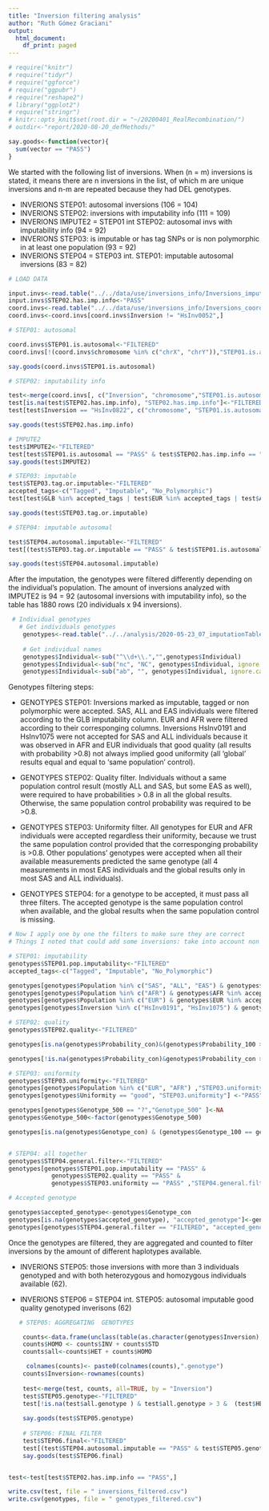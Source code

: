 ```yaml
---
title: "Inversion filtering analysis"
author: "Ruth Gómez Graciani"
output:
  html_document:
    df_print: paged
---
```


```r
# require("knitr")
# require("tidyr")
# require("ggforce")
# require("ggpubr")
# require("reshape2")
# library("ggplot2")
# require("stringr")
# knitr::opts_knit$set(root.dir = "~/20200401_RealRecombination/")
# outdir<-"report/2020-08-20_defMethods/"

say.goods<-function(vector){
  sum(vector == "PASS")
}


```

We started with the following list of inversions. When (n = m) inversions is stated, it  means there are n inversions in the list, of which m are unique inversions and n-m are repeated because they had DEL genotypes. 

* INVERIONS STEP01: autosomal inversions (106 = 104)
* INVERIONS STEP02: inversions with imputability info (111 = 109)
* INVERIONS IMPUTE2 = STEP01 int STEP02: autosomal invs with imputability info (94 = 92)
* INVERIONS STEP03: is imputable or has tag SNPs or is non polymorphic in at least one population (93 = 92)
* INVERIONS STEP04 = STEP03 int. STEP01: imputable autosomal inversions (83 = 82)


```r

# LOAD DATA

input.invs<-read.table("../../data/use/inversions_info/Inversions_imputability.txt", header = TRUE)
input.invs$STEP02.has.imp.info<-"PASS"
coord.invs<-read.table("../../data/use/inversions_info/Inversions_coordinates_hg19.csv", col.names = c("Inversion", "chromosome", "B1s19", "B1e19", "B2s19", "B2e19"))
coord.invs<-coord.invs[coord.invs$Inversion != "HsInv0052",]

# STEP01: autosomal

coord.invs$STEP01.is.autosomal<-"FILTERED"
coord.invs[!(coord.invs$chromosome %in% c("chrX", "chrY")),"STEP01.is.autosomal" ]<-"PASS"

say.goods(coord.invs$STEP01.is.autosomal)

# STEP02: imputability info

test<-merge(coord.invs[, c("Inversion", "chromosome","STEP01.is.autosomal")], input.invs , all = TRUE)
test[is.na(test$STEP02.has.imp.info), "STEP02.has.imp.info"]<-"FILTERED"
test[test$Inversion == "HsInv0822", c("chromosome", "STEP01.is.autosomal")]<-c("chrX", "FILTERED")

say.goods(test$STEP02.has.imp.info)

# IMPUTE2
test$IMPUTE2<-"FILTERED"
test[test$STEP01.is.autosomal == "PASS" & test$STEP02.has.imp.info == "PASS","IMPUTE2"]<-"PASS"
say.goods(test$IMPUTE2)

# STEP03: imputable
test$STEP03.tag.or.imputable<-"FILTERED"
accepted_tags<-c("Tagged", "Imputable", "No_Polymorphic")
test[test$GLB %in% accepted_tags | test$EUR %in% accepted_tags | test$AFR %in% accepted_tags , "STEP03.tag.or.imputable"]<-"PASS"

say.goods(test$STEP03.tag.or.imputable)

# STEP04: imputable autosomal

test$STEP04.autosomal.imputable<-"FILTERED"
test[(test$STEP03.tag.or.imputable == "PASS" & test$STEP01.is.autosomal == "PASS" ), "STEP04.autosomal.imputable"] <- "PASS"

say.goods(test$STEP04.autosomal.imputable)


```


After the imputation, the genotypes were filtered differently depending on the individual's population. The amount of inversions analyzed with IMPUTE2 is 94 = 92 (autosomal inversions with imputability info), so the table has 1880 rows (20 individuals x 94 inversions).


```r

 # Individual genotypes
   # Get individuals genotypes
    genotypes<-read.table("../../analysis/2020-05-23_07_imputationTables/imputationResults.csv", header=TRUE, sep = ",")
  
    # Get individual names
    genotypes$Individual<-sub("^\\d+\\.","",genotypes$Individual)
    genotypes$Individual<-sub("nc", "NC", genotypes$Individual, ignore.case = FALSE)
    genotypes$Individual<-sub("ab", "", genotypes$Individual, ignore.case = FALSE)


```

Genotypes filtering steps:

* GENOTYPES STEP01: Inversions marked as imputable, tagged or non polymorphic were accepted. SAS, ALL and EAS individuals were filtered according to the GLB imputability column. EUR and AFR were filtered according to their corresponging columns. Inversions HsInv0191 and HsInv1075 were not accepted for SAS and ALL individuals because it was observed in AFR and EUR individuals that good quality (all results with probability >0.8) not always implied good uniformity (all 'global' results equal and equal to 'same population' control). 

* GENOTYPES STEP02: Quality filter. Individuals without a same population control result (mostly ALL and SAS, but some EAS as well), were required to have probabilities > 0.8 in all the global results. Otherwise, the same population control probability was required to be >0.8.

* GENOTYPES STEP03:  Uniformity filter. All genotypes for EUR and AFR individuals were accepted regardless their uniformity, because we trust the same population control provided that the corresponging probability is >0.8. Other populations' genotypes were accepted when all their available measurements predicted the same genotype (all 4 measurements in most EAS individuals and the global results only in most SAS and ALL individuals).

* GENOTYPES STEP04: for a genotype to be accepted, it must pass all three filters. The accepted genotype is the same population control when available, and the global results when the same population control is missing.


```r

# Now I apply one by one the filters to make sure they are correct
# Things I noted that could add some inversions: take into account non polymorphic ones

# STEP01: imputability 
genotypes$STEP01.pop.imputability<-"FILTERED"
accepted_tags<-c("Tagged", "Imputable", "No_Polymorphic")

genotypes[genotypes$Population %in% c("SAS", "ALL", "EAS") & genotypes$GLB %in% accepted_tags, "STEP01.pop.imputability"  ]<-"PASS"
genotypes[genotypes$Population %in% c("AFR") & genotypes$AFR %in% accepted_tags, "STEP01.pop.imputability"  ]<-"PASS"
genotypes[genotypes$Population %in% c("EUR") & genotypes$EUR %in% accepted_tags, "STEP01.pop.imputability"  ]<-"PASS"
genotypes[genotypes$Inversion %in% c("HsInv0191", "HsInv1075") & genotypes$Population %in% c("SAS", "ALL"),"STEP01.pop.imputability"]<-"FILTERED"

# STEP02: quality
genotypes$STEP02.quality<-"FILTERED"

genotypes[is.na(genotypes$Probability_con)&(genotypes$Probability_100 > 0.8 & genotypes$Probability_250 > 0.8 & genotypes$Probability_500 > 0.8) , "STEP02.quality"]<-"PASS"

genotypes[!is.na(genotypes$Probability_con)&genotypes$Probability_con > 0.8, "STEP02.quality" ]<-"PASS"

# STEP03: uniformity
genotypes$STEP03.uniformity<-"FILTERED"
genotypes[genotypes$Population %in% c("EUR", "AFR") ,"STEP03.uniformity"] <- "PASS"
genotypes[genotypes$Uniformity == "good", "STEP03.uniformity"] <-"PASS"

genotypes[genotypes$Genotype_500 == "?","Genotype_500" ]<-NA
genotypes$Genotype_500<-factor(genotypes$Genotype_500)

genotypes[is.na(genotypes$Genotype_con) & (genotypes$Genotype_100 == genotypes$Genotype_250 & genotypes$Genotype_250 == genotypes$Genotype_500), "STEP03.uniformity"] <-"PASS"


# STEP04: all together
genotypes$STEP04.general.filter<-"FILTERED"
genotypes[genotypes$STEP01.pop.imputability == "PASS" &
            genotypes$STEP02.quality == "PASS" &
            genotypes$STEP03.uniformity == "PASS" ,"STEP04.general.filter" ]<-"PASS"

# Accepted genotype

genotypes$accepted_genotype<-genotypes$Genotype_con
genotypes[is.na(genotypes$accepted_genotype), "accepted_genotype"]<-genotypes[is.na(genotypes$accepted_genotype), "Genotype_500"]
genotypes[genotypes$STEP04.general.filter == "FILTERED", "accepted_genotype"]<-NA
```

Once the genotypes are filtered, they are aggregated and counted to filter inversions by the amount of different haplotypes available. 

* INVERIONS STEP05: those inversions with more than 3 individuals genotyped and with both heterozygous and homozygous individuals available (62).

* INVERIONS STEP06 = STEP04 int. STEP05: autosomal imputable good quality genotyped inverisons (62)

```r

   # STEP05: AGGREGATING  GENOTYPES

    counts<-data.frame(unclass(table(as.character(genotypes$Inversion), genotypes$accepted_genotype)))
    counts$HOMO <- counts$INV + counts$STD
    counts$all<-counts$HET + counts$HOMO

     colnames(counts)<- paste0(colnames(counts),".genotype")
    counts$Inversion<-rownames(counts)
    
    test<-merge(test, counts, all=TRUE, by = "Inversion")
    test$STEP05.genotype<-"FILTERED"
    test[!is.na(test$all.genotype ) & test$all.genotype > 3 &  (test$HET.genotype > 0 & test$HOMO.genotype > 0), "STEP05.genotype"] <-"PASS"
    
    say.goods(test$STEP05.genotype)
    
    # STEP06: FINAL FILTER
    test$STEP06.final<-"FILTERED"
    test[(test$STEP04.autosomal.imputable == "PASS" & test$STEP05.genotype == "PASS" ), "STEP06.final"] <- "PASS"
    say.goods(test$STEP06.final)



```

<!-- Save tables -->

```r

test<-test[test$STEP02.has.imp.info == "PASS",]

write.csv(test, file = " inversions_filtered.csv")
write.csv(genotypes, file = " genotypes_filtered.csv")


```





















